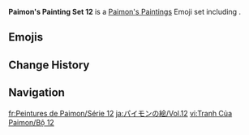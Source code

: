 {{Paimon's Paintings Infobox
|title         = Paimon's Paintings Set 12
|image         = Paimon's Paintings Set 12.png
|icon          = Icon Emoji Paimon's Paintings 12 Yun Jin 1.png
|date          = 2022-01-28
|gamedate      = 
|prev          = 11
|next          = 13
|set           = 12
|twitter       =
|hoyolab       = https://www.hoyolab.com/article/2060258
|characters    = Shenhe;Yun Jin;Zhongli;Ningguang;Xiao;Bake-Danuki
}}
'''Paimon's Painting Set 12''' is a [[Paimon's Paintings]] Emoji set including {{Array|Shenhe;Yun Jin;Zhongli;Ningguang;Xiao;Bake-Danuki|;|[[{item}]]|,<nowiki> </nowiki>|sort=1}}.

==Emojis==
{{Paimon's Paintings Images|categories=Paimon's Paintings Set 12|nomain=1|noset=1}}

==Change History==
{{Change History|introduced=2.4}}

==Navigation==
{{Paimon's Paintings Navbox}}

[[fr:Peintures de Paimon/Série 12]]
[[ja:パイモンの絵/Vol.12]]
[[vi:Tranh Của Paimon/Bộ 12]]